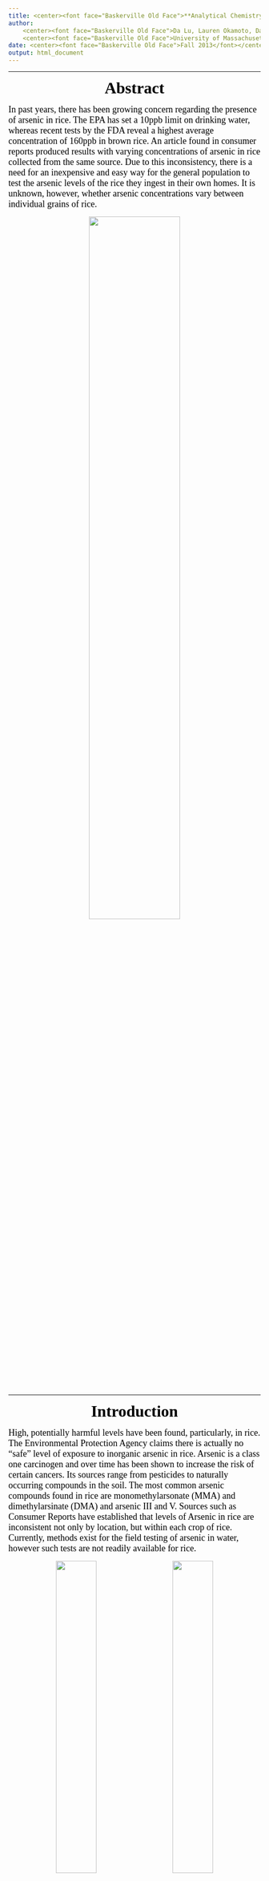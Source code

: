 ```yaml
---
title: <center><font face="Baskerville Old Face">**Analytical Chemistry of Arsenic in Rice**</font></center>
author:
    <center><font face="Baskerville Old Face">Da Lu, Lauren Okamoto, Dan Piersiak, Nan Wang, Julian Tyson</font></center>
    <center><font face="Baskerville Old Face">University of Massachusetts Amherst</font></center>
date: <center><font face="Baskerville Old Face">Fall 2013</font></center>
output: html_document
---
```

<div id="backhome"><a href="index.html"><i class="fa fa-home" aria-hidden="true"></i></a></div>
<div id="back"><a href="Arsenic_Measurement.html"><i class="fa fa-undo" aria-hidden="true"></i></a></div>
---

<center><font face="Baskerville Old Face" color=black size=6>**Abstract**</font></center>

<font face="Times New Roman" color=black size=4>In past years, there has been growing concern regarding the presence of arsenic in rice. The EPA has set a 10ppb limit on drinking water, whereas recent tests by the FDA reveal a highest average concentration of 160ppb in brown rice. An article found in  consumer reports produced  results with varying concentrations of arsenic in rice collected from the same source. Due to this inconsistency, there is a need for an inexpensive and easy way for the general population to test the arsenic levels of the rice they ingest in their own homes. It is unknown, however, whether arsenic concentrations vary between individual grains of rice.</font>

<center><img src="https://raw.githubusercontent.com/HarryLu95/dalu0511/master/Project%20Files/Tyson%E2%80%98s%20Lab/Fall%202013%20-%2001.jpg" width=60%></center>

---

<center><font face="Baskerville Old Face" color=black size=6>**Introduction**</font></center>

<font face="Times New Roman" color=black size=4>High, potentially  harmful levels have been found, particularly, in rice. The Environmental Protection Agency claims there is actually no "safe" level of exposure to inorganic arsenic in rice. Arsenic is a class one carcinogen and over time has been shown to increase the risk of certain cancers. Its sources range from pesticides to naturally occurring compounds in the soil. The most common arsenic compounds found in rice are monomethylarsonate (MMA) and dimethylarsinate (DMA) and arsenic III and V. Sources such as Consumer Reports have established that levels of Arsenic in rice are inconsistent not only by location, but within each crop of rice. Currently, methods exist for the field testing of arsenic in water, however such tests are not readily available for rice.</font>

<center><img src="https://raw.githubusercontent.com/HarryLu95/dalu0511/master/Project%20Files/Tyson%E2%80%98s%20Lab/Fall%202013%20-%2002.png" width=40%>&nbsp;&nbsp;&nbsp;&nbsp;&nbsp;&nbsp;&nbsp;&nbsp;<img src="https://raw.githubusercontent.com/HarryLu95/dalu0511/master/Project%20Files/Tyson%E2%80%98s%20Lab/Fall%202013%20-%2003.png" width=40%></center>

---

<center><font face="Baskerville Old Face" color=black size=6>**Objectives**</font></center>

<font face="Times New Roman" color=black size=4>

- Adapt the HACH test kit for measurement of arsenic in rice in the home.
- To measure arsenic content of individual grains of rice.

</font>

---

<center><font face="Baskerville Old Face" color=black size=6>**Experimental**</font></center>

<font face="Times New Roman" color=black size=4>In the adaptation of the HACH test kit, rice spiked with a known amount of arsenic was prepared and then extracted. This was done by covering the rice in an arsenic solution and allowing it to dry. Then, the rice was milled to a fine powder in a coffee grinder. A known amount of the powder was added to a warm water, mixed, and the sediment was allowed to settle. The supernatant was then tested using the HACH kit. Several methods were attempted to improve the accuracy of the kit including hydrolysis of the starch, increased test time, and use of an automatic mixer. Digestion of the supernatant with amylase and with hydrochloric acid was also tested.</font>

<center>[<img src="https://raw.githubusercontent.com/HarryLu95/dalu0511/master/Project%20Files/Tyson%E2%80%98s%20Lab/Fall%202013%20-%2004.jpg" width=40%>](https://raw.githubusercontent.com/HarryLu95/dalu0511/master/Project%20Files/Tyson%E2%80%98s%20Lab/Fall%202013%20-%2004.jpg)&nbsp;&nbsp;&nbsp;&nbsp;&nbsp;&nbsp;&nbsp;&nbsp;[<img src="https://raw.githubusercontent.com/HarryLu95/dalu0511/master/Project%20Files/Tyson%E2%80%98s%20Lab/Fall%202013%20-%2005.jpg" width=42%>](https://raw.githubusercontent.com/HarryLu95/dalu0511/master/Project%20Files/Tyson%E2%80%98s%20Lab/Fall%202013%20-%2005.jpg)</center>

<br>

<font face="Times New Roman" color=black size=4>To measure the content of arsenic, the individual grains of Goya enriched rice are weighed, then dissolved in 1ml of concentrated 15.8M nitric acid. After one week of letting the rice completely dissolve, the nitric acid was boiled away using a hotplate, and the remaining solution diluted with 0.5ml of distilled water. The arsenic in the solution is converted from arsenic (III) to arsenic (V) then tested using atomic fluorescence spectrometry. This procedure was modified in order to test more efficiently. Instead of boiling the acid away, the solution was diluted with distilled water to 4.5ml, which contains 2% cysteine. The arsenic was converted, and tested in the instrument. Both methods produced similar results.</font>

<center>[<img src="https://raw.githubusercontent.com/HarryLu95/dalu0511/master/Project%20Files/Tyson%E2%80%98s%20Lab/Fall%202013%20-%2006.jpg" width=40%>](https://raw.githubusercontent.com/HarryLu95/dalu0511/master/Project%20Files/Tyson%E2%80%98s%20Lab/Fall%202013%20-%2006.jpg)&nbsp;&nbsp;&nbsp;&nbsp;&nbsp;&nbsp;&nbsp;&nbsp;[<img src="https://raw.githubusercontent.com/HarryLu95/dalu0511/master/Project%20Files/Tyson%E2%80%98s%20Lab/Fall%202013%20-%2007.jpg" width=30%>](https://raw.githubusercontent.com/HarryLu95/dalu0511/master/Project%20Files/Tyson%E2%80%98s%20Lab/Fall%202013%20-%2007.jpg)</center>

---

<center><font face="Baskerville Old Face" color=black size=6>**Results and Discussion**</font></center>

<font face="Times New Roman" color=black size=4>

- 49ml supernatant collected from spiked rice solution (500ppb) hydrolyzed with 1ml 12M HCl and then tested in the HACH kit produced a result of about 300ppb. When the test kit was left for a week, a dark brown color (500ppb) was produced.
- Starch solution spiked with arsenic (500ppb) was tested using the HACH kit. The test strip read less than 250ppb.
- Supernatant collected from spiked rice read more.
- Concentrations in the grains of rice are measured using atomic fluorescence spectrometry. Values ranged from 0ng to 6ng, or 0 to 300ppb. Although the values cover a wide range, the majority of the grains contain 0-2ng of arsenic, leading to the belief that the rice is generally homogeneous with the exception of a few grains.

</font>

<center>[<img src="https://raw.githubusercontent.com/HarryLu95/dalu0511/master/Project%20Files/Tyson%E2%80%98s%20Lab/Fall%202013%20-%2008.png" width=60%>](https://raw.githubusercontent.com/HarryLu95/dalu0511/master/Project%20Files/Tyson%E2%80%98s%20Lab/Fall%202013%20-%2008.png)</center>

<br>

<center>[<img src="https://raw.githubusercontent.com/HarryLu95/dalu0511/master/Project%20Files/Tyson%E2%80%98s%20Lab/Fall%202013%20-%2009.png" width=80%>](https://raw.githubusercontent.com/HarryLu95/dalu0511/master/Project%20Files/Tyson%E2%80%98s%20Lab/Fall%202013%20-%2009.png)</center>

<center><font face="Times New Roman" color=black size=4>
*Times 1,2,3 and 8 are 0, 30mins, 1 hour, and 16 hours, respectively  
**Yellow plot refers to samples run in the HACH kit overnight
</font></center>

<br>

<center>[<img src="https://raw.githubusercontent.com/HarryLu95/dalu0511/master/Project%20Files/Tyson%E2%80%98s%20Lab/Fall%202013%20-%2010.png" width=80%>](https://raw.githubusercontent.com/HarryLu95/dalu0511/master/Project%20Files/Tyson%E2%80%98s%20Lab/Fall%202013%20-%2010.png)</center>

<br>

<center>[<img src="https://raw.githubusercontent.com/HarryLu95/dalu0511/master/Project%20Files/Tyson%E2%80%98s%20Lab/Fall%202013%20-%2011.png" width=80%>](https://raw.githubusercontent.com/HarryLu95/dalu0511/master/Project%20Files/Tyson%E2%80%98s%20Lab/Fall%202013%20-%2011.png)</center>

<br>

<center>[<img src="https://raw.githubusercontent.com/HarryLu95/dalu0511/master/Project%20Files/Tyson%E2%80%98s%20Lab/Fall%202013%20-%2012.png" width=40%>](https://raw.githubusercontent.com/HarryLu95/dalu0511/master/Project%20Files/Tyson%E2%80%98s%20Lab/Fall%202013%20-%2012.png)</center>

---

<center><font face="Baskerville Old Face" color=black size=6>**Conclusion**</font></center>

<font face="Times New Roman" color=black size=4>

- HACH kit can be used for the measurement of arsenic in rice with relative accuracy.
- Starch from rice collected with the extracted arsenic interferes with testing process and can be minimized through acid or starch hydrolysis.
- Results of >80% recovery of arsenic content can be obtained through running the kit overnight and >16 hours of starch hydrolysis at 40°C.
- More tests should be run at lower concentrations, around 10ppb.
<br>

- 91% of grains contain 0-2ng of arsenic.
- Highest recorded As level in a single grain was 8.059ng.
- Developed a method for measuring arsenic content in singular grains of rice.
- Should test multiple types of rice and more of each type to obtain a larger sample size.

</font>

---

<center><font face="Baskerville Old Face" color=black size=6>**References**</font></center>

<font face="Times New Roman" color=black size=4>

- *Consumer Reports*, 2012 (http://consumerreports.org/cro/arsenicinfood.htm)
- *USA Today* (http://www.usatoday.com/story/news/nation/2013/09/06/arsenic-rice-low-levels-fda/2771903/)

</font>